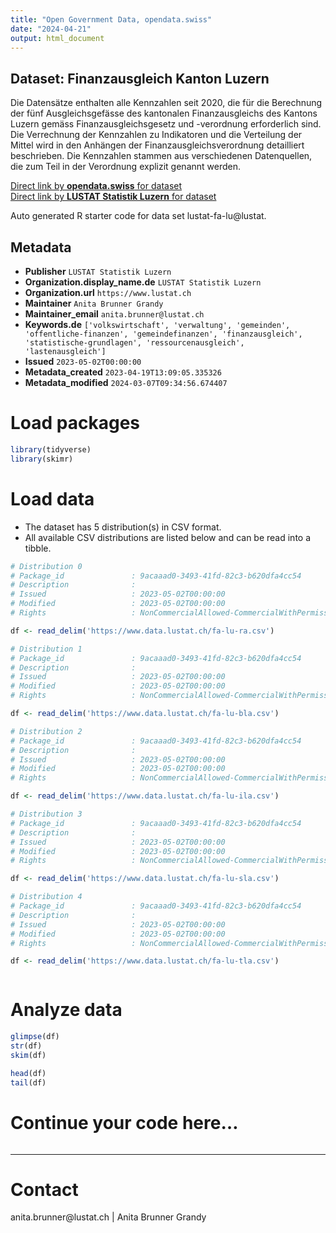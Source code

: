 ```yaml
---
title: "Open Government Data, opendata.swiss"
date: "2024-04-21"
output: html_document
---
```


## Dataset: Finanzausgleich Kanton Luzern

Die Datensätze enthalten alle Kennzahlen seit 2020, die für die Berechnung der fünf Ausgleichsgefässe des kantonalen Finanzausgleichs des Kantons Luzern gemäss Finanzausgleichsgesetz und -verordnung erforderlich sind. Die Verrechnung der Kennzahlen zu Indikatoren und die Verteilung der Mittel wird in den Anhängen der Finanzausgleichsverordnung detailliert beschrieben. Die Kennzahlen stammen aus verschiedenen Datenquellen, die zum Teil in der Verordnung explizit genannt werden.

[Direct link by **opendata.swiss** for dataset](https://opendata.swiss/de/dataset/finanzausgleich-kanton-luzern)<br>
[Direct link by **LUSTAT Statistik Luzern** for dataset](https://www.lustat.ch/daten?stichwort=Finanzausgleich)

Auto generated R starter code for data set lustat-fa-lu@lustat.

## Metadata

- **Publisher** `LUSTAT Statistik Luzern`
- **Organization.display_name.de** `LUSTAT Statistik Luzern`
- **Organization.url** `https://www.lustat.ch`
- **Maintainer** `Anita Brunner Grandy`
- **Maintainer_email** `anita.brunner@lustat.ch`
- **Keywords.de** `['volkswirtschaft', 'verwaltung', 'gemeinden', 'offentliche-finanzen', 'gemeindefinanzen', 'finanzausgleich', 'statistische-grundlagen', 'ressourcenausgleich', 'lastenausgleich']`
- **Issued** `2023-05-02T00:00:00`
- **Metadata_created** `2023-04-19T13:09:05.335326`
- **Metadata_modified** `2024-03-07T09:34:56.674407`


# Load packages

```r

library(tidyverse)
library(skimr)

```

# Load data

-   The dataset has 5 distribution(s) in CSV format.
-   All available CSV distributions are listed below and can be read into a tibble.

```r

# Distribution 0
# Package_id               : 9acaaad0-3493-41fd-82c3-b620dfa4cc54
# Description              : 
# Issued                   : 2023-05-02T00:00:00
# Modified                 : 2023-05-02T00:00:00
# Rights                   : NonCommercialAllowed-CommercialWithPermission-ReferenceRequired

df <- read_delim('https://www.data.lustat.ch/fa-lu-ra.csv')

# Distribution 1
# Package_id               : 9acaaad0-3493-41fd-82c3-b620dfa4cc54
# Description              : 
# Issued                   : 2023-05-02T00:00:00
# Modified                 : 2023-05-02T00:00:00
# Rights                   : NonCommercialAllowed-CommercialWithPermission-ReferenceRequired

df <- read_delim('https://www.data.lustat.ch/fa-lu-bla.csv')

# Distribution 2
# Package_id               : 9acaaad0-3493-41fd-82c3-b620dfa4cc54
# Description              : 
# Issued                   : 2023-05-02T00:00:00
# Modified                 : 2023-05-02T00:00:00
# Rights                   : NonCommercialAllowed-CommercialWithPermission-ReferenceRequired

df <- read_delim('https://www.data.lustat.ch/fa-lu-ila.csv')

# Distribution 3
# Package_id               : 9acaaad0-3493-41fd-82c3-b620dfa4cc54
# Description              : 
# Issued                   : 2023-05-02T00:00:00
# Modified                 : 2023-05-02T00:00:00
# Rights                   : NonCommercialAllowed-CommercialWithPermission-ReferenceRequired

df <- read_delim('https://www.data.lustat.ch/fa-lu-sla.csv')

# Distribution 4
# Package_id               : 9acaaad0-3493-41fd-82c3-b620dfa4cc54
# Description              : 
# Issued                   : 2023-05-02T00:00:00
# Modified                 : 2023-05-02T00:00:00
# Rights                   : NonCommercialAllowed-CommercialWithPermission-ReferenceRequired

df <- read_delim('https://www.data.lustat.ch/fa-lu-tla.csv')



```

# Analyze data

```r

glimpse(df)
str(df)
skim(df)

head(df)
tail(df)

```

# Continue your code here...

```r

```

------------------------------------------------------------------------

# Contact

anita.brunner@lustat.ch | Anita Brunner Grandy
